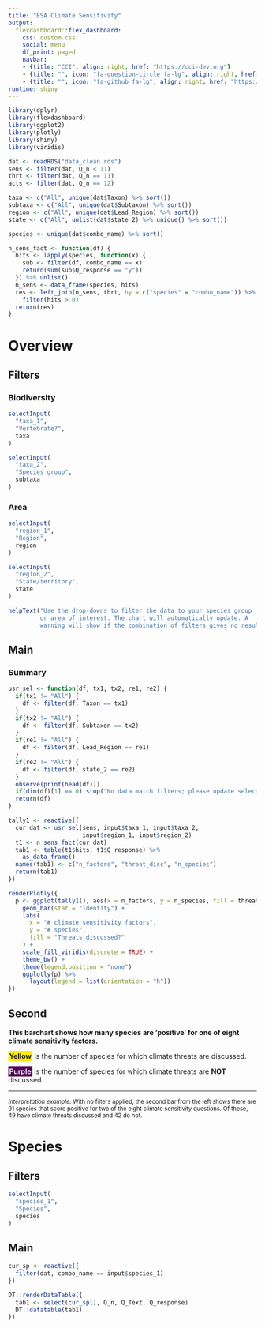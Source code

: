 ```yaml
---
title: "ESA Climate Sensitivity"
output: 
  flexdashboard::flex_dashboard:
    css: custom.css
    social: menu
    df_print: paged
    navbar:
    - {title: "CCI", align: right, href: "https://cci-dev.org"}
    - {title: "", icon: "fa-question-circle fa-lg", align: right, href: "mailto:esa@defenders.org?subject=Five-year reviews app"}
    - {title: "", icon: "fa-github fa-lg", align: right, href: "https://github.com/Defenders-ESC/"}
runtime: shiny
---
```


```r
library(dplyr)
library(flexdashboard)
library(ggplot2)
library(plotly)
library(shiny)
library(viridis)

dat <- readRDS("data_clean.rds")
sens <- filter(dat, Q_n < 11)
thrt <- filter(dat, Q_n == 11)
acts <- filter(dat, Q_n == 12)

taxa <- c("All", unique(dat$Taxon) %>% sort())
subtaxa <- c("All", unique(dat$Subtaxon) %>% sort())
region <- c("All", unique(dat$Lead_Region) %>% sort())
state <- c("All", unlist(dat$state_2) %>% unique() %>% sort())

species <- unique(dat$combo_name) %>% sort()

n_sens_fact <- function(df) {
  hits <- lapply(species, function(x) {
    sub <- filter(df, combo_name == x)
    return(sum(sub$Q_response == "y"))
  }) %>% unlist()
  n_sens <- data_frame(species, hits) 
  res <- left_join(n_sens, thrt, by = c("species" = "combo_name")) %>%
    filter(hits > 0)
  return(res)
}

```

Overview
=====================================================

Filters {.sidebar}
-----------------------------------------------------
### Biodiversity

```r
selectInput(
  "taxa_1",
  "Vertebrate?",
  taxa
)

selectInput(
  "taxa_2",
  "Species group",
  subtaxa
)
```

### Area

```r
selectInput(
  "region_1",
  "Region",
  region
)

selectInput(
  "region_2",
  "State/territory",
  state
)
```

```r
helpText("Use the drop-downs to filter the data to your species group
         or area of interest. The chart will automatically update. A
         warning will show if the combination of filters gives no results.")
```

Main {data-width=750}
-----------------------------------------------------

### Summary

```r
usr_sel <- function(df, tx1, tx2, re1, re2) {
  if(tx1 != "All") {
    df <- filter(df, Taxon == tx1)
  }
  if(tx2 != "All") {
    df <- filter(df, Subtaxon == tx2)
  }
  if(re1 != "All") {
    df <- filter(df, Lead_Region == re1)
  }
  if(re2 != "All") {
    df <- filter(df, state_2 == re2)
  }
  observe(print(head(df)))
  if(dim(df)[1] == 0) stop("No data match filters; please update selections.")
  return(df)
}

tally1 <- reactive({ 
  cur_dat <- usr_sel(sens, input$taxa_1, input$taxa_2,
                     input$region_1, input$region_2)
  t1 <- n_sens_fact(cur_dat)
  tab1 <- table(t1$hits, t1$Q_response) %>%
    as_data_frame()
  names(tab1) <- c("n_factors", "threat_disc", "n_species")
  return(tab1)
})

renderPlotly({
  p <- ggplot(tally1(), aes(x = n_factors, y = n_species, fill = threat_disc)) +
    geom_bar(stat = "identity") +
    labs(
      x = "# climate sensitivity factors",
      y = "# species",
      fill = "Threats discussed?"
    ) +
    scale_fill_viridis(discrete = TRUE) +
    theme_bw() +
    theme(legend.position = "none")
    ggplotly(p) %>%
      layout(legend = list(orientation = "h"))
})
```

Second {data-width=240}
-----------------------------------------------------
**This barchart shows how many species are 'positive' for one of eight climate 
sensitivity factors.**

<span style='font-weight:bold;background-color:#FDED00;padding:2px'>Yellow</span> 
is the number of species for which climate threats are discussed.

<span style='font-weight:bold;color:#e9e9e9;background-color:#4E0054;padding:2px'>Purple</span> 
is the number of species for which climate threats are <span style='font-weight:bold'>NOT</span> discussed.

<hr>

<span style='font-size:smaller'>
_Interpretation example:_ With no filters applied, the second bar from the left
shows there are 91 species that score positive for two of the eight climate
sensitivity questions. Of these, 49 have climate threats discussed and 42 do
not.
</span>

Species
=====================================================

Filters {.sidebar}
-----------------------------------------------------
```r
selectInput(
  "species_1",
  "Species",
  species
)
```

Main
-----------------------------------------------------
```r
cur_sp <- reactive({
  filter(dat, combo_name == input$species_1)
})

DT::renderDataTable({
  tab1 <- select(cur_sp(), Q_n, Q_Text, Q_response)
  DT::datatable(tab1)
})
```
